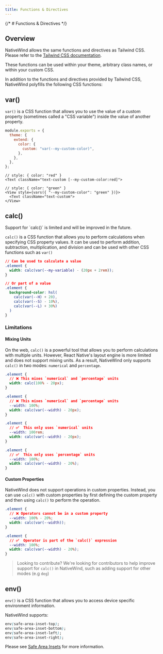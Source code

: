 ```yaml
---
title: Functions & Directives
---
```


{/* # Functions & Directives */}

## Overview

NativeWind allows the same functions and directives as Tailwind CSS. Please refer to the [Tailwind CSS documentation](https://tailwindcss.com/docs/functions-and-directives).

These functions can be used within your theme, arbitrary class names, or within your custom CSS.

In addition to the functions and directives provided by Tailwind CSS, NativeWind polyfills the following CSS functions:

## var()

`var()` is a CSS function that allows you to use the value of a custom property (sometimes called a "CSS variable") inside the value of another property.

```js title="tailwind.config.js"
module.exports = {
  theme: {
    extend: {
      color: {
        custom: "var(--my-custom-color)",
      },
    },
  },
};
```

```tsx
// style: { color: "red" }
<Text className="text-custom [--my-custom-color:red]">

// style: { color: "green" }
<View style={vars({ "--my-custom-color": "green" })}>
  <Text className="text-custom">
</View>
```

## calc()

<Callout type="warn" title="CAUTION">
Support for `calc()` is limited and will be improved in the future.
</Callout>

`calc()` is a CSS function that allows you to perform calculations when specifying CSS property values. It can be used to perform addition, subtraction, multiplication, and division and can be used with other CSS functions such as `var()`

```CSS
// Can be used to calculate a value
.element {
  width: calc(var(--my-variable) - (20px + 2rem));
}

// Or part of a value
.element {
  background-color: hsl(
    calc(var(--H) + 20),
    calc(var(--S) - 10%),
    calc(var(--L) + 30%)
  )
}
```

### Limitations

#### Mixing Units

On the web, `calc()` is a powerful tool that allows you to perform calculations with multiple units. However, React Native's layout engine is more limited and does not support mixing units. As a result, NativeWind only supports `calc()` in two modes: `numerical` and `percentage`.

```CSS
.element {
  // ❌ This mixes `numerical` and `percentage` units
  width: calc(100% - 20px);
}

.element {
  // ❌ This mixes `numerical` and `percentage` units
  --width: 100%;
  width: calc(var(--width) - 20px);
}

.element {
  // ✅  This only uses `numerical` units
  --width: 100rem;
  width: calc(var(--width) - 20px);
}

.element {
  // ✅  This only uses `percentage` units
  --width: 100%;
  width: calc(var(--width) - 20%);
}
```

#### Custom Properties

NativeWind does not support operations in custom properties. Instead, you can use `calc()` with custom properties by first defining the custom property and then using `calc()` to perform the operation.

```CSS
.element {
  // ❌ Operators cannot be in a custom property
  --width: 100% - 20%;
  width: calc(var(--width));
}

.element {
  // ✅  Operator is part of the `calc()` expression
  --width: 100%;
  width: calc(var(--width) - 20%);
}
```

> Looking to contribute? We're looking for contributors to help improve support for `calc()` in NativeWind, such as adding support for other modes (e.g `deg`)

## env()

`env()` is a CSS function that allows you to access device specific environment information.

NativeWind supports:

```css
env(safe-area-inset-top);
env(safe-area-inset-bottom);
env(safe-area-inset-left);
env(safe-area-inset-right);
```

Please see [Safe Area Insets](../tailwind//new-concepts/safe-area-insets.mdx) for more information.